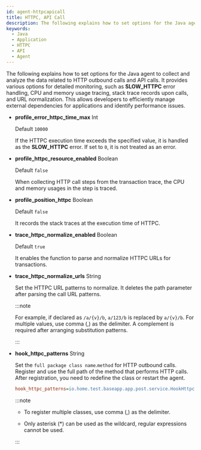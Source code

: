 ```yaml
---
id: agent-httpcapicall
title: HTTPC, API Call
description: The following explains how to set options for the Java agent to collect and analyze the data related to HTTP outbound calls and API calls. It provides various options for detailed monitoring, such as SLOW_HTTPC error handling, CPU and memory usage tracing, stack trace records upon calls, and URL normalization. This allows developers to efficiently manage external dependencies for applications and identify performance issues.
keywords:
  - Java
  - Application
  - HTTPC
  - API
  - Agent
---
```


The following explains how to set options for the Java agent to collect and analyze the data related to HTTP outbound calls and API calls. It provides various options for detailed monitoring, such as **SLOW_HTTPC** error handling, CPU and memory usage tracing, stack trace records upon calls, and URL normalization. This allows developers to efficiently manage external dependencies for applications and identify performance issues.

- **profile_error_httpc_time_max** <span class='type'>Int</span> <ScrollToLink anchor='profile_error_httpc_time_max' />

  Default `10000`

  If the HTTPC execution time exceeds the specified value, it is handled as the **SLOW_HTTPC** error. If set to `0`, it is not treated as an error.

- **profile_httpc_resource_enabled** <span class='type'>Boolean</span>

  Default `false`

  When collecting HTTP call steps from the transaction trace, the CPU and memory usages in the step is traced.

- **profile_position_httpc** <span class='type'>Boolean</span>

  Default `false`

  It records the stack traces at the execution time of HTTPC.

- **trace_httpc_normalize_enabled** <span class='type'>Boolean</span>

  Default `true`

  It enables the function to parse and normalize HTTPC URLs for transactions.

- **trace_httpc_normalize_urls** <span class='type'>String</span>

  Set the HTTPC URL patterns to normalize. It deletes the path parameter after parsing the call URL patterns.

  :::note

  For example, if declared as `/a/{v}/b`, `a/123/b` is replaced by `a/{v}/b`. For multiple values, use comma (,) as the delimiter. A complement is required after arranging substitution patterns.

  :::

- **hook_httpc_patterns** <span class='type'>String</span>

  Set the `full package class name`.`method` for HTTP outbound calls. Register and use the full path of the method that performs HTTP calls. After registration, you need to redefine the class or restart the agent.

  ```ini title='whatap.conf'
  hook_httpc_patterns=io.home.test.baseapp.app.post.service.HookHttpcService.*
  ```

  :::note

  - To register multiple classes, use comma (,) as the delimiter. 

  - Only asterisk (\*) can be used as the wildcard, regular expressions cannot be used.

  :::
